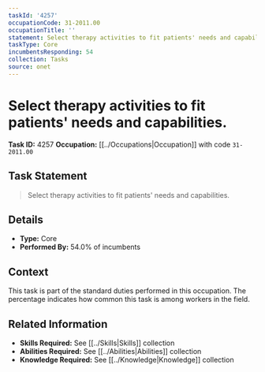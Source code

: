 ```yaml
---
taskId: '4257'
occupationCode: 31-2011.00
occupationTitle: ''
statement: Select therapy activities to fit patients' needs and capabilities.
taskType: Core
incumbentsResponding: 54
collection: Tasks
source: onet
---
```

# Select therapy activities to fit patients' needs and capabilities.

**Task ID:** 4257
**Occupation:** [[../Occupations|Occupation]] with code `31-2011.00`

## Task Statement

> Select therapy activities to fit patients' needs and capabilities.

## Details

- **Type:** Core
- **Performed By:** 54.0% of incumbents

## Context

This task is part of the standard duties performed in this occupation. The percentage indicates how common this task is among workers in the field.

## Related Information

- **Skills Required:** See [[../Skills|Skills]] collection
- **Abilities Required:** See [[../Abilities|Abilities]] collection
- **Knowledge Required:** See [[../Knowledge|Knowledge]] collection
